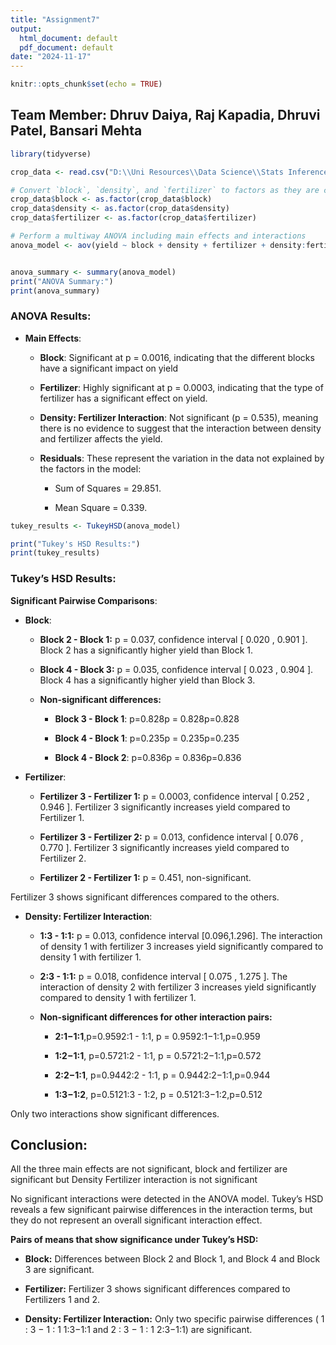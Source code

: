 ---
title: "Assignment7"
output:
  html_document: default
  pdf_document: default
date: "2024-11-17"
---

```{r setup, include=FALSE}
knitr::opts_chunk$set(echo = TRUE)
```

## Team Member: Dhruv Daiya, Raj Kapadia, Dhruvi Patel, Bansari Mehta

```{r}
library(tidyverse)

crop_data <- read.csv("D:\\Uni Resources\\Data Science\\Stats Inference\\A7\\crop.data.csv")

# Convert `block`, `density`, and `fertilizer` to factors as they are categorical variables
crop_data$block <- as.factor(crop_data$block)
crop_data$density <- as.factor(crop_data$density)
crop_data$fertilizer <- as.factor(crop_data$fertilizer)

# Perform a multiway ANOVA including main effects and interactions
anova_model <- aov(yield ~ block + density + fertilizer + density:fertilizer, data = crop_data)


anova_summary <- summary(anova_model)
print("ANOVA Summary:")
print(anova_summary)
```

### ANOVA Results:

-   **Main Effects**:

    -   **Block**: Significant at p = 0.0016, indicating that the different blocks have a significant impact on yield

    -   **Fertilizer**: Highly significant at p = 0.0003, indicating that the type of fertilizer has a significant effect on yield.

    -   **Density: Fertilizer Interaction**: Not significant (p = 0.535), meaning there is no evidence to suggest that the interaction between density and fertilizer affects the yield.

    -   **Residuals**: These represent the variation in the data not explained by the factors in the model:

        -   Sum of Squares = 29.851.

        -   Mean Square = 0.339.

```{r}
tukey_results <- TukeyHSD(anova_model)

print("Tukey's HSD Results:")
print(tukey_results)
```

### Tukey's HSD Results:

**Significant Pairwise Comparisons**:

-   **Block**:

    -   **Block 2 - Block 1:** p = 0.037, confidence interval [ 0.020 , 0.901 ]. Block 2 has a significantly higher yield than Block 1.

    -   **Block 4 - Block 3:** p = 0.035, confidence interval [ 0.023 , 0.904 ]. Block 4 has a significantly higher yield than Block 3.

    -   **Non-significant differences:**

        -   **Block 3 - Block 1**: p=0.828p = 0.828p=0.828

        -   **Block 4 - Block 1**: p=0.235p = 0.235p=0.235

        -   **Block 4 - Block 2**: p=0.836p = 0.836p=0.836

-   **Fertilizer**:

    -   **Fertilizer 3 - Fertilizer 1:** p = 0.0003, confidence interval [ 0.252 , 0.946 ]. Fertilizer 3 significantly increases yield compared to Fertilizer 1.

    -   **Fertilizer 3 - Fertilizer 2:** p = 0.013, confidence interval [ 0.076 , 0.770 ]. Fertilizer 3 significantly increases yield compared to Fertilizer 2.

    -   **Fertilizer 2 - Fertilizer 1:** p = 0.451, non-significant.

Fertilizer 3 shows significant differences compared to the others.

-   **Density: Fertilizer Interaction**:

    -   **1:3 - 1:1:** p = 0.013, confidence interval [0.096,1.296]. The interaction of density 1 with fertilizer 3 increases yield significantly compared to density 1 with fertilizer 1.

    -   **2:3 - 1:1:** p = 0.018, confidence interval [ 0.075 , 1.275 ]. The interaction of density 2 with fertilizer 3 increases yield significantly compared to density 1 with fertilizer 1.

    -   **Non-significant differences for other interaction pairs:**

        -   **2:1−1:1**,p=0.9592:1 - 1:1, p = 0.9592:1−1:1,p=0.959

        -   **1:2−1:1**, p=0.5721:2 - 1:1, p = 0.5721:2−1:1,p=0.572

        -   **2:2−1:1**, p=0.9442:2 - 1:1, p = 0.9442:2−1:1,p=0.944

        -   **1:3−1:2**, p=0.5121:3 - 1:2, p = 0.5121:3−1:2,p=0.512

Only two interactions show significant differences.

## 

## Conclusion:

All the three main effects are not significant, block and fertilizer are significant but Density Fertilizer interaction is not significant

No significant interactions were detected in the ANOVA model. Tukey’s HSD reveals a few significant pairwise differences in the interaction terms, but they do not represent an overall significant interaction effect.

**Pairs of means that show significance under Tukey's HSD:**

-   **Block:** Differences between Block 2 and Block 1, and Block 4 and Block 3 are significant.

-   **Fertilizer:** Fertilizer 3 shows significant differences compared to Fertilizers 1 and 2.

-   **Density: Fertilizer Interaction:** Only two specific pairwise differences ( 1 : 3 − 1 : 1 1:3−1:1 and 2 : 3 − 1 : 1 2:3−1:1) are significant.
